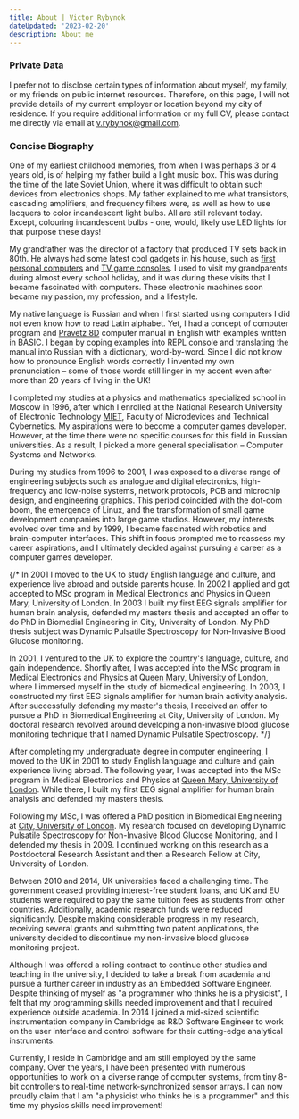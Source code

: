 ```yaml
---
title: About | Victor Rybynok
dateUpdated: '2023-02-20'
description: About me
---
```


### Private Data

I prefer not to disclose certain types of information about myself, my family,
or my friends on public internet resources. Therefore, on this page, I will not
provide details of my current employer or location beyond my city of
residence. If you require additional information or my full CV, please contact
me directly via email at v.rybynok@gmail.com.

### Concise Biography

One of my earliest childhood memories, from when I was perhaps 3 or 4 years old,
is of helping my father build a light music box. This was during the time of the
late Soviet Union, where it was difficult to obtain such devices from
electronics shops. My father explained to me what transistors, cascading
amplifiers, and frequency filters were, as well as how to use lacquers to color
incandescent light bulbs. All are still relevant today. Except, colouring
incandescent bulbs - one, would, likely use LED lights for that purpose these
days!

My grandfather was the director of a factory that produced TV sets back in 80th.
He always had some latest cool gadgets in his house, such as
[first personal computers](https://en.wikipedia.org/wiki/Pravetz_computers) and
[TV game consoles](https://ru.wikibooks.org/wiki/Советские_телевизионные_игровые_приставки/Фабричные_телеигры).
I used to visit my grandparents during almost every school holiday, and it was
during these visits that I became fascinated with computers. These electronic
machines soon became my passion, my profession, and a lifestyle.

My native language is Russian and when I first started using computers I did not
even know how to read Latin alphabet. Yet, I had a concept of computer program
and [Pravetz&nbsp;8D](https://en.wikipedia.org/wiki/Oric#Clones) computer manual in
English with examples written in BASIC. I began by coping examples into REPL
console and translating the manual into Russian with a dictionary, word-by-word.
Since I did not know how to pronounce English words correctly I invented my own
pronunciation&nbsp;– some of those words still linger in my accent even after
more than 20 years of living in the UK!

I completed my studies at a physics and mathematics specialized school in Moscow
in 1996, after which I enrolled at the National Research University of
Electronic Technology [MIET](https://eng.miet.ru/), Faculty of Microdevices and
Technical Cybernetics. My aspirations were to become a computer games developer.
However, at the time there were no specific courses for this field in Russian
universities. As a result, I picked a more general specialisation&nbsp;–
Computer Systems and Networks.

During my studies from 1996 to 2001, I was exposed to a diverse range of
engineering subjects such as analogue and digital electronics, high-frequency
and low-noise systems, network protocols, PCB and microchip design, and
engineering graphics. This period coincided with the dot-com boom, the emergence
of Linux, and the transformation of small game development companies into large
game studios. However, my interests evolved over time and by 1999, I became
fascinated with robotics and brain-computer interfaces. This shift in focus
prompted me to reassess my career aspirations, and I ultimately decided against
pursuing a career as a computer games developer.

{/* In 2001 I moved to the UK to study English language and culture, and
experience live abroad and outside parents house. In 2002 I applied and got
accepted to MSc program in Medical Electronics and Physics in Queen Mary,
University of London. In 2003 I built my first EEG signals amplifier for human
brain analysis, defended my masters thesis and accepted an offer to do PhD in
Biomedial Engineering in City, University of London. My PhD thesis subject was
Dynamic Pulsatile Spectroscopy for Non-Invasive Blood Glucose monitoring.

In 2001, I ventured to the UK to explore the country's language, culture, and
gain independence. Shortly after, I was accepted into the MSc program in Medical
Electronics and Physics at [Queen Mary, University of London](https://www.qmul.ac.uk/),
where I immersed myself in the study of biomedical engineering. In 2003, I
constructed my first EEG signals amplifier for human brain activity
analysis. After successfully defending my master's thesis, I received an offer
to pursue a PhD in Biomedical Engineering at City, University of London. My
doctoral research revolved around developing a non-invasive blood glucose
monitoring technique that I named Dynamic Pulsatile Spectroscopy.
*/}

After completing my undergraduate degree in computer engineering, I moved to the
UK in 2001 to study English language and culture and gain experience living
abroad. The following year, I was accepted into the MSc program in Medical
Electronics and Physics at
[Queen Mary, University of London](https://www.qmul.ac.uk/). While there, I
built my first EEG signal amplifier for human brain analysis and defended my
masters thesis.

Following my MSc, I was offered a PhD position in Biomedical Engineering at
[City, University of London](https://www.city.ac.uk/). My research focused on
developing Dynamic Pulsatile Spectroscopy for Non-Invasive Blood Glucose
Monitoring, and I defended my thesis in 2009. I continued working on this
research as a Postdoctoral Research Assistant and then a Research Fellow at
City, University of London.

Between 2010 and 2014, UK universities faced a challenging time. The government
ceased providing interest-free student loans, and UK and EU students were
required to pay the same tuition fees as students from other countries.
Additionally, academic research funds were reduced significantly. Despite making
considerable progress in my research, receiving several grants and submitting
two patent applications, the university decided to discontinue my non-invasive
blood glucose monitoring project.

Although I was offered a rolling contract to continue other studies and teaching
in the university, I decided to take a break from academia and pursue a further
career in industry as an Embedded Software Engineer. Despite thinking of myself
as "a programmer who thinks he is a physicist", I felt that my programming
skills needed improvement and that I required experience outside academia. In
2014 I joined a mid-sized scientific instrumentation company in Cambridge as
R&D&nbsp;Software Engineer to work on the user interface and control software
for their cutting-edge analytical instruments.

Currently, I reside in Cambridge and am still employed by the same company. Over
the years, I have been presented with numerous opportunities to work on a
diverse range of computer systems, from tiny 8-bit controllers to real-time
network-synchronized sensor arrays. I can now proudly claim that I am "a
physicist who thinks he is a programmer" and this time my physics skills need
improvement!
